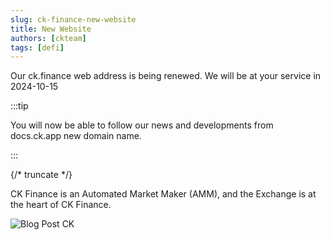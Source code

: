 ```yaml
---
slug: ck-finance-new-website
title: New Website
authors: [ckteam]
tags: [defi]
---
```


Our ck.finance web address is being renewed.
We will be at your service in 2024-10-15


:::tip

You will now be able to follow our news and developments from docs.ck.app new domain name.

:::

{/* truncate */}

CK Finance is an Automated Market Maker (AMM), and the Exchange is at the heart of CK Finance.

![Blog Post CK](./2024-06-22-blog.jpg)
